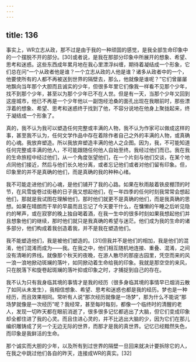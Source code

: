 ```yaml
---
---
---
```

title: 136
---



事实上，WR立志从政，那不过是由于我的一种顽固的感觉，是我全部生命印象中的一个摆脱不开的部分。[30]或者说，是我在那部分印象中所展开的想象、希望、思考和迷惑。这些东西成年累月地在我心里漂浮纠缠，期待着凝结成一个形象，它们总在问“一个从政者他是谁？一个立志从政的人他是谁？诸多从政者中的一个，他要使所有的人都不再被送到世界的隔壁去，那么，他就像是谁呢？”它们曾屡屡地飘向当年那个大胆而且诚实的少年，但很多年里它们像我一样看不见那个少年，找不到那个少年，甚至以为那个少年已不在人世。但是有一天，当那个少年又回到这座城市，他已不再是一个少年他以一副饱经沧桑的面孔出现在我眼前时，那些漂浮着的想象、希望、思考和迷惑终于找到了他，不容分说地在他身上聚拢起来，终于凝结成一个形象了。

真的，我不认为我可以塑造任何完整或丰满的人物，我不认为作家可以做成这样的事，甚至我不认为，任何文学作品中存在着除作者自己之外的丰满的人物，或真确的心魂。我放弃塑造。所以我放弃塑造丰满的他人之企图。因为，我，不可能知道任何完整或丰满的他人，不可能跟随任何他人自始至终。我经过他们而已。我在我的生命旅程中经过他们，从一个角度张望他们，在一个片刻与他们交谈，在某个地点同他们接近，然后与他们长久地分离，或者忘记他们或者对他们留有印象。但，印象里的并不是真确的他们，而是真确的我的种种心绪。

我不可能走进他们的心魂，是他们铺开了我的心路。如果在秋雨敲着铁皮棚顶的时节，在风雪旋卷过街巷的日子我又想起他们，在一年四季的任何时刻我常常会想起他们，那就是我试图在理解他们，那时他们就更不是真确的他们，而是我真确的思想。如果在晴朗而干旱的早晨而且忘记了今天要干什么，在慵懒的午睡之后听见隐约的琴声，或在寂寥的晚上独自喝着酒，在我一生中的很多时刻如果我想起他们并且想象他们的继续，那时他们就只是我真确的希望与迷茫。他们成为我的生命的诸多部分，他们构成着我创造着我，并不是我在塑造他们。

我不能塑造他们，我是被他们塑造的。[31]但我并不是他们的相加，我是他们的混淆，他们混淆而成为——我。在我之中，他们相互随机地连接、重叠、混淆，之间没有清晰的界线。就像那个秋天的夜晚，在游人散尽的那座古园里，凭空而来的风一浪一浪地掀动斑斓的落叶，如同掀动着生命给我的印象。我就是那空空的来风，只在脱落下和旋卷起斑斓的落叶抑或印象之时，才捕捉到自己的存在。

我不认为只有我身临其境的事情才是我的经历（很多身临其境的事情早已烟消云散了如同从未发生），我相信想象、希望、思考和迷惑也都是我的经历。梦也是一种经历，而且效果相同。常听有人说“那次经历就像是一场梦”，那为什么不能说“那场梦就像是一次经历”呢？我经常，甚至每时每刻，都像一个临终时的清醒的老人，发现一切昨天都在眼前消逝了，很多很多记忆都逃出了大脑，但它们变成印象却全都住进了我的心灵。而且住进心灵的，并不比逃出大脑的少，因为它们在那儿编织雕铸成了另一个无边无际的世界，而那才是我的真世界。记忆已经黯然失色，而印象是我鲜活的生命。

那个诚实而大胆的少年，以及所有到过世界的隔壁一旦回来就决计要拆除它的人，在我之中跳过他们各自的昨天，连接成WR的真实。[32]